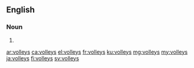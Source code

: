 ==English==

===Noun===
{{head|en|noun plural form}}

# {{plural of|volley|lang=en}}

[[ar:volleys]]
[[ca:volleys]]
[[el:volleys]]
[[fr:volleys]]
[[ku:volleys]]
[[mg:volleys]]
[[my:volleys]]
[[ja:volleys]]
[[fi:volleys]]
[[sv:volleys]]